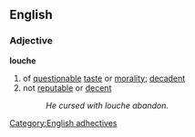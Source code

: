 ==English==
===Adjective===
'''louche'''
# of [[questionable]] [[taste]] or [[morality]]; [[decadent]]
# not [[reputable]] or [[decent]]
#: ''He cursed with louche abandon.''
[[Category:English adhectives]]